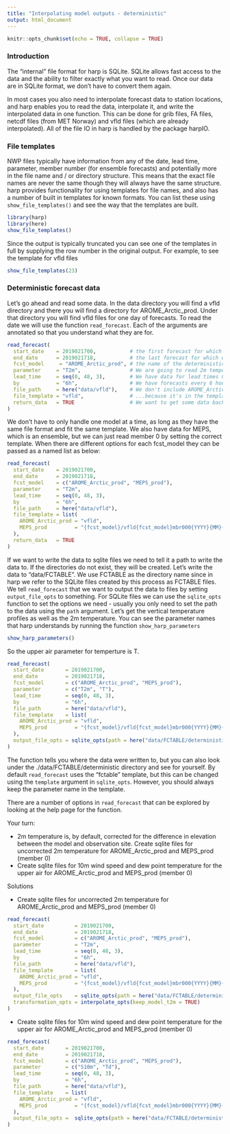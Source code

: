 ```yaml
---
title: "Interpolating model outputs - deterministic"
output: html_document
---
```

  
```r
knitr::opts_chunk$set(echo = TRUE, collapse = TRUE)
```

### Introduction
The "internal" file format for harp is SQLite. SQLite allows fast access to the data and the ability to filter exactly what you want to read. Once our data are in SQLite format, we don't have to convert them again. 

In most cases you also need to interpolate forecast data to station locations, and harp enables you to read the data, interpolate it, and write the interpolated data in one function. This can be done for grib files, FA files, netcdf files (from MET Norway) and vfld files (which are already interpolated). All of the file IO in harp is handled by the package harpIO. 

### File templates
NWP files typically have information from any of the date, lead time, parameter, member number (for ensemble forecasts) and potentially more in the file name and / or directory structure. This means that the exact file names are never the same though they will always have the same structure. harp provides functionality for using templates for file names, and also has a number of built in templates for known formats. You can list these using `show_file_templates()` and see the way that the templates are built.
```r
library(harp)
library(here)
show_file_templates()
```

Since the output is typically truncated you can see one of the templates in full by supplying the row number in the original output. For example, to see the template for vfld files
```r
show_file_templates(23)
```

### Deterministic forecast data
Let's go ahead and read some data. In the data directory you will find a vfld directory and there you will find a directory for AROME_Arctic_prod. Under that directory you will find vfld files for one day of forecasts. To read the date we will use the function `read_forecast`. Each of the arguments are annotated so that you understand what they are for.
```r
read_forecast(
  start_date    = 2019021700,           # the first forecast for which we have data
  end_date      = 2019021718,           # the last forecast for which we have data
  fcst_model     = "AROME_Arctic_prod", # the name of the deterministic model as in the file name
  parameter     = "T2m",                # We are going to read 2m temperature
  lead_time     = seq(0, 48, 3),        # We have data for lead times 0 - 48 at 3 hour intervals
  by            = "6h",                 # We have forecasts every 6 hours
  file_path     = here("data/vfld"),    # We don't include AROME_Arctic_prod in the path...
  file_template = "vfld",               # ...because it's in the template
  return_data   = TRUE                  # We want to get some data back - by default nothing is returned
)
```


We don't have to only handle one model at a time, as long as they have the same file format and fit the same template. We also have data for MEPS, which is an ensemble, but we can just read member 0 by setting the correct template. When there are different options for each fcst_model they can be passed as a named list as below:
```r
read_forecast(
  start_date    = 2019021700,           
  end_date      = 2019021718,           
  fcst_model    = c("AROME_Arctic_prod", "MEPS_prod"),  
  parameter     = "T2m",                
  lead_time     = seq(0, 48, 3), 
  by            = "6h",                
  file_path     = here("data/vfld"),    
  file_template = list(
    AROME_Arctic_prod = "vfld", 
    MEPS_prod         = "{fcst_model}/vfld{fcst_model}mbr000{YYYY}{MM}{DD}{HH}{LDT2}"
  ),
  return_data   = TRUE                  
)
```

If we want to write the data to sqlite files we need to tell it a path to write the data to. If the directories do not exist, they will be created. Let's write the data to "data/FCTABLE". We use FCTABLE as the directory name since in harp we refer to the SQLite files created by this process as FCTABLE files. We tell `read_forecast` that we want to output the data to files by setting `output_file_opts` to something. For SQLite files we can use the `sqlite_opts` function to set the options we need - usually you only need to set the path to the data using the `path` argument. Let's get the vertical temperature profiles as well as the 2m temperature. You can see the parameter names that harp understands by running the function `show_harp_parameters`
```r
show_harp_parameters()
```

So the upper air parameter for temperture is T. 
```r
read_forecast(
  start_date       = 2019021700,           
  end_date         = 2019021718,           
  fcst_model       = c("AROME_Arctic_prod", "MEPS_prod"),  
  parameter        = c("T2m", "T"),                
  lead_time        = seq(0, 48, 3),
  by               = "6h",                
  file_path        = here("data/vfld"),    
  file_template    = list(
    AROME_Arctic_prod = "vfld", 
    MEPS_prod         = "{fcst_model}/vfld{fcst_model}mbr000{YYYY}{MM}{DD}{HH}{LDT2}"
  ),
  output_file_opts = sqlite_opts(path = here("data/FCTABLE/deterministic"))
)
```

The function tells you where the data were written to, but you can also look under the ./data/FCTABLE/deterministic directory and see for yourself. By default `read_forecast` uses the "fctable" template, but this can be changed using the `template` argument in `sqlite_opts`. However, you should always keep the parameter name in the template. 

There are a number of options in `read_forecast` that can be explored by looking at the help page for the function. 

Your turn:

* 2m temperature is, by default, corrected for the difference in elevation between the model and observation site. Create sqlite files for uncorrected 2m temperature for AROME_Arctic_prod and MEPS_prod (member 0)
* Create sqlite files for 10m wind speed and dew point temperature for the upper air for AROME_Arctic_prod and MEPS_prod (member 0)

Solutions

* Create sqlite files for uncorrected 2m temperature for AROME_Arctic_prod and MEPS_prod (member 0)
```r
read_forecast(
  start_date          = 2019021700,           
  end_date            = 2019021718,           
  fcst_model          = c("AROME_Arctic_prod", "MEPS_prod"),  
  parameter           = "T2m",                
  lead_time           = seq(0, 48, 3), 
  by                  = "6h",                
  file_path           = here("data/vfld"),    
  file_template       = list(
    AROME_Arctic_prod = "vfld", 
    MEPS_prod         = "{fcst_model}/vfld{fcst_model}mbr000{YYYY}{MM}{DD}{HH}{LDT2}"
  ),
  output_file_opts    = sqlite_opts(path = here("data/FCTABLE/deterministic")),
  transformation_opts = interpolate_opts(keep_model_t2m = TRUE)
)
```

* Create sqlite files for 10m wind speed and dew point temperature for the upper air for AROME_Arctic_prod and MEPS_prod (member 0)
```r
read_forecast(
  start_date       = 2019021700,           
  end_date         = 2019021718,           
  fcst_model       = c("AROME_Arctic_prod", "MEPS_prod"),  
  parameter        = c("S10m", "Td"),                
  lead_time        = seq(0, 48, 3),        
  by               = "6h",                
  file_path        = here("data/vfld"),    
  file_template    = list(
    AROME_Arctic_prod = "vfld", 
    MEPS_prod         = "{fcst_model}/vfld{fcst_model}mbr000{YYYY}{MM}{DD}{HH}{LDT2}"
  ),
  output_file_opts =  sqlite_opts(path = here("data/FCTABLE/deterministic"))
)
```


